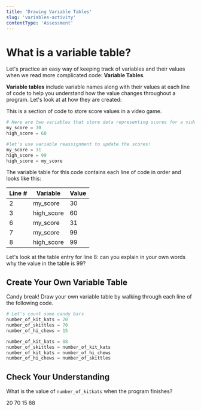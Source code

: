 ```yaml
---
title: 'Drawing Variable Tables'
slug: 'variables-activity'
contentType: 'Assessment'
---
```


# What is a variable table?

Let's practice an easy way of keeping track of variables and their values when we read more complicated code: **Variable Tables**.

**Variable tables** include variable names along with their values at each line of code to help you understand how the value changes throughout a program. Let's look at at how they are created:

This is a section of code to store score values in a video game.

```python
# Here are two variables that store data representing scores for a video game
my_score = 30
high_score = 60

#let's use variable reassignment to update the scores!
my_score = 31
high_score = 99
high_score = my_score
```

The variable table for this code contains each line of code in order and looks like this:

| Line # | Variable   | Value |
| ------ | ---------- | ----- |
| 2      | my_score   | 30    |
| 3      | high_score | 60    |
| 6      | my_score   | 31    |
| 7      | my_score   | 99    |
| 8      | high_score | 99    |

Let's look at the table entry for line 8: can you explain in your own words why the value in the table is 99?

## Create Your Own Variable Table

<Action>

Candy break! Draw your own variable table by walking through each line of the following code.

</Action>

```python
# Let's count some candy bars
number_of_kit_kats = 20
number_of_skittles = 70
number_of_hi_chews = 15

number_of_kit_kats = 88
number_of_skittles = number_of_kit_kats
number_of_kit_kats = number_of_hi_chews
number_of_hi_chews = number_of_skittles
```

## Check Your Understanding

<MultipleChoice>
  <Prompt>

What is the value of `number_of_kitkats` when the program finishes?

  </Prompt>

  <Choice>20</Choice>
  <Choice correct>70</Choice>
  <Choice>15</Choice>
  <Choice>88</Choice>
</MultipleChoice>
